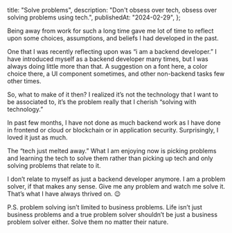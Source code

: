   title: "Solve problems",
  description:
    "Don't obsess over tech, obsess over solving problems using tech.",
  publishedAt: "2024-02-29",
};

Being away from work for such a long time gave me lot of time to reflect upon some choices, assumptions, and beliefs I had developed in the past.

One that I was recently reflecting upon was “i am a backend developer.” I have introduced myself as a backend developer many times, but I was always doing little more than that. A suggestion on a font here, a color choice there, a UI component sometimes, and other non-backend tasks few other times.

So, what to make of it then? I realized it’s not the technology that I want to be associated to, it’s the problem really that I cherish “solving with technology.”

In past few months, I have not done as much backend work as I have done in frontend or cloud or blockchain or in application security. Surprisingly, I loved it just as much.

The “tech just melted away.” What I am enjoying now is picking problems and learning the tech to solve them rather than picking up tech and only solving problems that relate to it.

I don’t relate to myself as just a backend developer anymore. I am a problem solver, if that makes any sense. Give me any problem and watch me solve it. That’s what I have always thrived on. 😉

P.S. problem solving isn’t limited to business problems. Life isn’t just business problems and a true problem solver shouldn’t be just a business problem solver either. Solve them no matter their nature.
